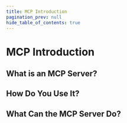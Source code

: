 ```yaml
---
title: MCP Introduction
pagination_prev: null
hide_table_of_contents: true
---
```


# MCP Introduction

## What is an MCP Server?

## How Do You Use It?

## What Can the MCP Server Do?